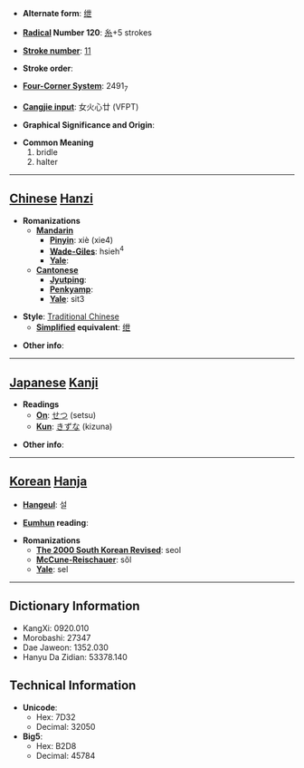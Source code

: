 * '''Alternate form''': [[绁]]

* '''[[Wiktionary:Chinese radical index| Radical]] Number 120''': [[Wiktionary:Chinese radical index 糸|糸]]+5 strokes

* '''[[Wiktionary:Chinese total strokes index|Stroke number]]''': [[Wiktionary:Chinese total strokes index 11|11]]

* '''Stroke order''': 

* '''[[Wiktionary:Chinese four corner index|Four-Corner System]]''': 2491<sub>7</sub>

* '''[[Wiktionary:Chinese Cangjie index|Cangjie input]]''': 女火心廿 (VFPT)

* '''Graphical Significance and Origin''': 

* '''Common Meaning'''
*#bridle
*# halter


----

== [[Chinese]] [[Hanzi]] ==

* '''Romanizations'''
** '''[[Mandarin]]'''
*** '''[[Pinyin]]''': xiè (xie4)
*** '''[[Wade-Giles]]''': hsieh<sup>4</sup>
*** '''[[Yale]]''': 
** '''[[Cantonese]]'''
*** '''[[Jyutping]]''':
*** '''[[Penkyamp]]''': 
*** '''[[Yale]]''': sit3

* '''Style''': [[Traditional Chinese]] 
** '''[[Simplified Chinese|Simplified]] equivalent''': [[绁]]

* '''Other info''': 

----

== [[Japanese]] [[Kanji]] ==

* '''Readings'''
** '''[[On]]''': [[せつ]] (setsu)
** '''[[Kun]]''': [[きずな]] (kizuna)

* '''Other info''':  

----

== [[Korean]] [[Hanja]] ==

* '''[[Hangeul]]''': 설

* '''[[Eumhun]] reading''': 

* '''Romanizations'''
** '''[[The 2000 South Korean Revised Romanization|The 2000 South Korean Revised]]''': seol
** '''[[McCune-Reischauer]]''': sŏl
** '''[[Yale]]''': sel

----

== Dictionary Information ==

* KangXi: 0920.010
* Morobashi: 27347
* Dae Jaweon: 1352.030
* Hanyu Da Zidian: 53378.140

== Technical Information ==

* '''Unicode''':
** Hex: 7D32
** Decimal: 32050
* '''Big5''':
** Hex: B2D8
** Decimal: 45784